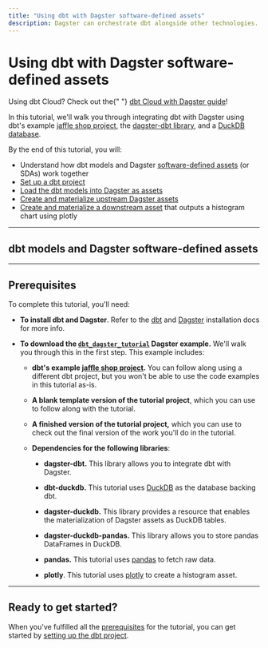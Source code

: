 ```yaml
---
title: "Using dbt with Dagster software-defined assets"
description: Dagster can orchestrate dbt alongside other technologies.
---
```


# Using dbt with Dagster software-defined assets

<Note>
  Using dbt Cloud? Check out the{" "}
  <a href="/integrations/dbt-cloud">dbt Cloud with Dagster guide</a>!
</Note>

In this tutorial, we'll walk you through integrating dbt with Dagster using dbt's example [jaffle shop project](https://github.com/dbt-labs/jaffle_shop), the [dagster-dbt library](/\_apidocs/libraries/dagster-dbt), and a [DuckDB database](https://duckdb.org/).

By the end of this tutorial, you will:

- Understand how dbt models and Dagster [software-defined assets](/concepts/assets/software-defined-assets) (or SDAs) work together
- [Set up a dbt project](/integrations/dbt/using-dbt-with-dagster/part-one)
- [Load the dbt models into Dagster as assets](/integrations/dbt/using-dbt-with-dagster/part-two)
- [Create and materialize upstream Dagster assets](/integrations/dbt/using-dbt-with-dagster/part-three)
- [Create and materialize a downstream asset](/integrations/dbt/using-dbt-with-dagster/part-four) that outputs a histogram chart using plotly

---

## dbt models and Dagster software-defined assets

<DbtModelAssetExplanation />

---

## Prerequisites

To complete this tutorial, you'll need:

- **To install dbt and Dagster**. Refer to the [dbt](https://docs.getdbt.com/dbt-cli/install/overview) and [Dagster](/getting-started/install) installation docs for more info.

- **To download the [`dbt_dagster_tutorial`](https://github.com/dagster-io/dagster/tree/master/examples/dbt_dagster_tutorial) Dagster example.** We'll walk you through this in the first step. This example includes:

  - **dbt's example [jaffle shop project](https://github.com/dbt-labs/jaffle_shop).** You can follow along using a different dbt project, but you won't be able to use the code examples in this tutorial as-is.

  - **A blank template version of the tutorial project**, which you can use to follow along with the tutorial.

  - **A finished version of the tutorial project,** which you can use to check out the final version of the work you'll do in the tutorial.

  - **Dependencies for the following libraries**:

    - **dagster-dbt.** This library allows you to integrate dbt with Dagster.

    - **dbt-duckdb.** This tutorial uses [DuckDB](https://docs.getdbt.com/reference/warehouse-profiles/duckdb-profile) as the database backing dbt.

    - **dagster-duckdb.** This library provides a resource that enables the materialization of Dagster assets as DuckDB tables.

    - **dagster-duckdb-pandas.** This library allows you to store pandas DataFrames in DuckDB.

    - **pandas.** This tutorial uses [pandas](https://pandas.pydata.org/docs/index.html) to fetch raw data.

    - **plotly**. This tutorial uses [plotly](https://plotly.com/python/) to create a histogram asset.

---

## Ready to get started?

When you've fulfilled all the [prerequisites](#prerequisites) for the tutorial, you can get started by [setting up the dbt project](/integrations/dbt/using-dbt-with-dagster/part-one).
